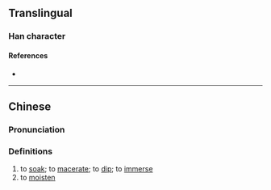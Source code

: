 {{character info}}
==Translingual==

===Han character===
{{Han char|rn=85|rad=水|as=14|sn=17|four=34100|canj=ETGI|ids=⿰氵對}}

====References====
* {{Han ref|kx=0656.150|dkj=18511|dj=1067.010|hdz=31769.030|uh=6FE7|ud=28647|bh=ED55|bd=60757}}

----

==Chinese==
{{zh-forms|s=㳔}}

===Pronunciation===
{{zh-pron
|m=duì
|c=deoi6
|mc=y
|oc=y
|ma=
|cat=v
}}

===Definitions===
{{zh-hanzi}}

# to [[soak]]; to [[macerate]]; to [[dip]]; to [[immerse]]
# to [[moisten]]